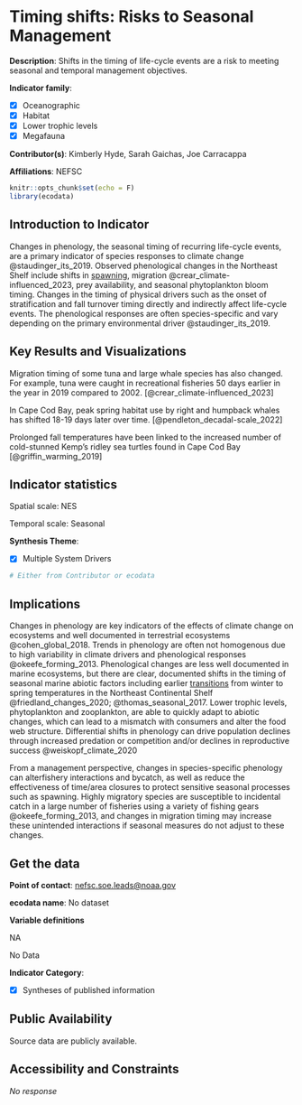 # Timing shifts: Risks to Seasonal Management {#timing_shifts}

**Description**: Shifts in the timing of life-cycle events are a risk to meeting seasonal and temporal management objectives.

**Indicator family**: 

- [X] Oceanographic
- [X] Habitat
- [X] Lower trophic levels
- [X] Megafauna


**Contributor(s)**: Kimberly Hyde, Sarah Gaichas, Joe Carracappa

**Affiliations**: NEFSC

```r
knitr::opts_chunk$set(echo = F)
library(ecodata)
```
## Introduction to Indicator
Changes in phenology, the seasonal timing of recurring life-cycle events, are a primary indicator of species responses to climate change @staudinger_its_2019. Observed phenological changes in the Northeast Shelf include shifts in [spawning](https://noaa-edab.github.io/catalog/spawn_timing.html), migration @crear_climate-influenced_2023, prey availability, and seasonal phytoplankton bloom timing. Changes in the timing of physical drivers such as the onset of stratification and fall turnover timing directly and indirectly affect life-cycle events. The phenological responses are often species-specific and vary depending on the primary environmental driver @staudinger_its_2019.

## Key Results and Visualizations
Migration timing of some tuna and large whale species has also changed. For example, tuna were caught in recreational fisheries 50 days earlier in the year in 2019 compared to 2002. [@crear_climate-influenced_2023]

In Cape Cod Bay, peak spring habitat use by right and humpback whales has shifted 18-19 days later over time. [@pendleton_decadal-scale_2022] 

Prolonged fall temperatures have been linked to the increased number of cold-stunned Kemp’s ridley sea turtles found in Cape Cod Bay [@griffin_warming_2019]


## Indicator statistics 
Spatial scale: NES

Temporal scale: Seasonal

**Synthesis Theme**:

- [X] Multiple System Drivers


```r
# Either from Contributor or ecodata
```

## Implications
Changes in phenology are key indicators of the effects of climate change on ecosystems and well documented in terrestrial ecosystems @cohen_global_2018. Trends in phenology are often not homogenous due to high variability in climate drivers and phenological responses @okeefe_forming_2013. Phenological changes are less well documented in marine ecosystems, but there are clear, documented shifts in the timing of seasonal marine abiotic factors including earlier [transitions](https://noaa-edab.github.io/catalog/trans_dates.html) from winter to spring temperatures in the Northeast Continental Shelf @friedland_changes_2020; @thomas_seasonal_2017. Lower trophic levels, phytoplankton and zooplankton, are able to quickly adapt to abiotic changes, which can lead to a mismatch with consumers and alter the food web structure. Differential shifts in phenology can drive population declines through increased predation or competition and/or declines in reproductive success @weiskopf_climate_2020

From a management perspective, changes in species-specific phenology can alterfishery interactions and bycatch, as well as reduce the effectiveness of time/area closures to protect sensitive seasonal processes such as spawning. Highly migratory species are susceptible to incidental catch in a large number of fisheries using a variety of fishing gears @okeefe_forming_2013, and changes in migration timing may increase these unintended interactions if seasonal measures do not adjust to these changes.

## Get the data

**Point of contact**: [nefsc.soe.leads@noaa.gov](mailto:nefsc.soe.leads@noaa.gov){.email}

**ecodata name**: No dataset

**Variable definitions**

NA


No Data

**Indicator Category**:

- [X] Syntheses of published information


## Public Availability

Source data are publicly available.

## Accessibility and Constraints

_No response_

